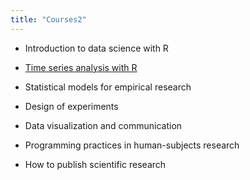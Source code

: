 ```yaml
---
title: "Courses2"
---
```


-   Introduction to data science with R

-   [Time series analysis with R](https://vlyubchich.github.io/tsar/)

-   Statistical models for empirical research

-   Design of experiments

-   Data visualization and communication

-   Programming practices in human-subjects research

-   How to publish scientific research
